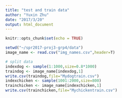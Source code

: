 ```yaml
---
title: "test and train data"
author: "Yuxin Zhu"
date: "2017/3/20"
output: html_document
---
```


```r
knitr::opts_chunk$set(echo = TRUE)
```

```r
setwd("~/spr2017-proj3-grp4/data") 
image_name <- read.csv("img_names.csv",header=T)
```

```r
# split data 
indexdog <- sample(1:1000,size=0.8*1000)
traindog <- image_name[indexdog,1]
write.csv(traindog,file="Mydogtrain.csv")
indexchicken <- sample(1001:2000,size=800)
trainchicken <- image_name[indexchicken,1]
write.csv(trainchicken,file="Mychickentrain.csv")
```

```r

```

```r

```

```r

```

```r

```

```r

```
